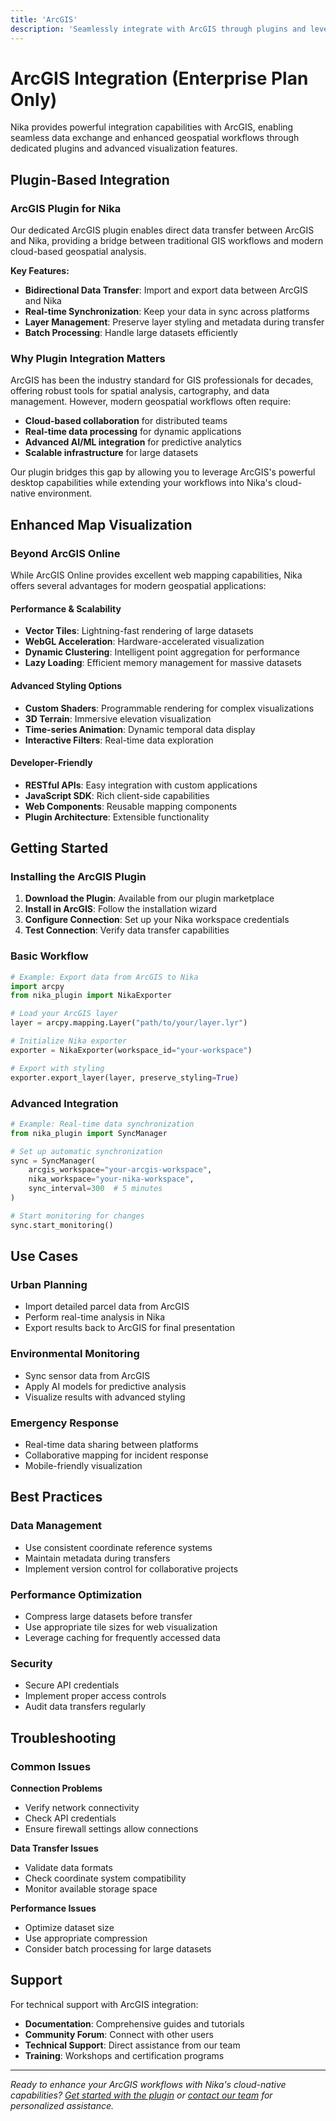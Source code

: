 ```yaml
---
title: 'ArcGIS'
description: 'Seamlessly integrate with ArcGIS through plugins and leverage Nika advanced map visualization capabilities'
---
```


# ArcGIS Integration (Enterprise Plan Only)

Nika provides powerful integration capabilities with ArcGIS, enabling seamless data exchange and enhanced geospatial workflows through dedicated plugins and advanced visualization features.

## Plugin-Based Integration

### ArcGIS Plugin for Nika

Our dedicated ArcGIS plugin enables direct data transfer between ArcGIS and Nika, providing a bridge between traditional GIS workflows and modern cloud-based geospatial analysis.

**Key Features:**
- **Bidirectional Data Transfer**: Import and export data between ArcGIS and Nika
- **Real-time Synchronization**: Keep your data in sync across platforms
- **Layer Management**: Preserve layer styling and metadata during transfer
- **Batch Processing**: Handle large datasets efficiently

### Why Plugin Integration Matters

ArcGIS has been the industry standard for GIS professionals for decades, offering robust tools for spatial analysis, cartography, and data management. However, modern geospatial workflows often require:

- **Cloud-based collaboration** for distributed teams
- **Real-time data processing** for dynamic applications
- **Advanced AI/ML integration** for predictive analytics
- **Scalable infrastructure** for large datasets

Our plugin bridges this gap by allowing you to leverage ArcGIS's powerful desktop capabilities while extending your workflows into Nika's cloud-native environment.

## Enhanced Map Visualization

### Beyond ArcGIS Online

While ArcGIS Online provides excellent web mapping capabilities, Nika offers several advantages for modern geospatial applications:

#### **Performance & Scalability**
- **Vector Tiles**: Lightning-fast rendering of large datasets
- **WebGL Acceleration**: Hardware-accelerated visualization
- **Dynamic Clustering**: Intelligent point aggregation for performance
- **Lazy Loading**: Efficient memory management for massive datasets

#### **Advanced Styling Options**
- **Custom Shaders**: Programmable rendering for complex visualizations
- **3D Terrain**: Immersive elevation visualization
- **Time-series Animation**: Dynamic temporal data display
- **Interactive Filters**: Real-time data exploration

#### **Developer-Friendly**
- **RESTful APIs**: Easy integration with custom applications
- **JavaScript SDK**: Rich client-side capabilities
- **Web Components**: Reusable mapping components
- **Plugin Architecture**: Extensible functionality

## Getting Started

### Installing the ArcGIS Plugin

1. **Download the Plugin**: Available from our plugin marketplace
2. **Install in ArcGIS**: Follow the installation wizard
3. **Configure Connection**: Set up your Nika workspace credentials
4. **Test Connection**: Verify data transfer capabilities

### Basic Workflow

```python
# Example: Export data from ArcGIS to Nika
import arcpy
from nika_plugin import NikaExporter

# Load your ArcGIS layer
layer = arcpy.mapping.Layer("path/to/your/layer.lyr")

# Initialize Nika exporter
exporter = NikaExporter(workspace_id="your-workspace")

# Export with styling
exporter.export_layer(layer, preserve_styling=True)
```

### Advanced Integration

```python
# Example: Real-time data synchronization
from nika_plugin import SyncManager

# Set up automatic synchronization
sync = SyncManager(
    arcgis_workspace="your-arcgis-workspace",
    nika_workspace="your-nika-workspace",
    sync_interval=300  # 5 minutes
)

# Start monitoring for changes
sync.start_monitoring()
```

## Use Cases

### **Urban Planning**
- Import detailed parcel data from ArcGIS
- Perform real-time analysis in Nika
- Export results back to ArcGIS for final presentation

### **Environmental Monitoring**
- Sync sensor data from ArcGIS
- Apply AI models for predictive analysis
- Visualize results with advanced styling

### **Emergency Response**
- Real-time data sharing between platforms
- Collaborative mapping for incident response
- Mobile-friendly visualization

## Best Practices

### **Data Management**
- Use consistent coordinate reference systems
- Maintain metadata during transfers
- Implement version control for collaborative projects

### **Performance Optimization**
- Compress large datasets before transfer
- Use appropriate tile sizes for web visualization
- Leverage caching for frequently accessed data

### **Security**
- Secure API credentials
- Implement proper access controls
- Audit data transfers regularly

## Troubleshooting

### Common Issues

**Connection Problems**
- Verify network connectivity
- Check API credentials
- Ensure firewall settings allow connections

**Data Transfer Issues**
- Validate data formats
- Check coordinate system compatibility
- Monitor available storage space

**Performance Issues**
- Optimize dataset size
- Use appropriate compression
- Consider batch processing for large datasets

## Support

For technical support with ArcGIS integration:

- **Documentation**: Comprehensive guides and tutorials
- **Community Forum**: Connect with other users
- **Technical Support**: Direct assistance from our team
- **Training**: Workshops and certification programs

---

*Ready to enhance your ArcGIS workflows with Nika's cloud-native capabilities? [Get started with the plugin](/quickstart) or [contact our team](/support) for personalized assistance.* 